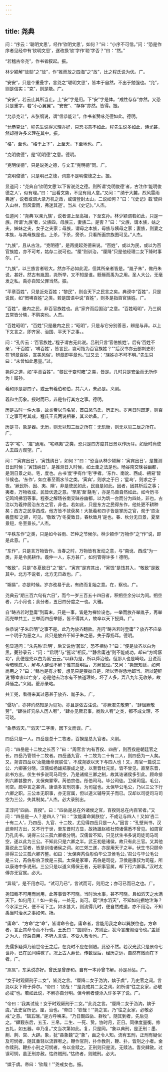 ```yaml
---
---
---
```

title: 尧典
---







问：“序云：‘聪明文思’，经作‘钦明文思’，如何？”曰：“小序不可信。”问：“恐是作序者见经中有‘钦明文思’，遂改换‘钦’字作‘聪’字否？”曰：“然。”

“若稽古帝尧”，作书者叙起。振。

林少颖解“放勋”之“放”，作“推而放之四海”之“放”，比之程氏说为优。广。

“安安”，只是个重叠字，言尧之“聪明文思”，皆本于自然，不出于勉强也。“允”，则是信实；“克”，则是能。广。

“安安”，若云止其所当止。上“安”字是用。下“安”字是体。“成性存存”亦然。又恐只是重字，若“小心翼翼”。“安安”、“存存”亦然。皆得。振。

“允恭克让”，从张纲说，谓“信恭能让”。作书者赞咏尧德如此。德明。

“允恭克让”，程先生说得义理亦好，只恐书意不如此。程先生说多如此，诗尤甚，然却得许多义理在其中。振。

“格”，至也。“格于上下”，上至天，下至地也。广。

“克明俊德”，是“明明德”之意。德明。

“克明俊德”，只是说尧之德，与文王“克明德”同。广。

“克明俊德”，只是明己之德，词意不是明俊德之士。振。

显道问：“尧典自‘钦明文思’以下皆说尧之德。则所谓‘克明俊德’者，古注作‘能明俊德之人’，似有理。”曰：“且看文势，不见有用人意。”又问：“‘纳于大麓，烈风雷雨弗迷’，说者或谓大录万机之政，或谓登封太山，二说如何？”曰：“《史记》载‘使舜入山林，烈风雷雨，弗迷其道’。当从《史记》。”人杰。

任道问：“尧典‘以亲九族’，说者谓上至高祖，下至玄孙。林少颖谓若如此，只是一族。所谓‘九族’者，父族四，母族三，妻族二。是否？”曰：“父族，谓本族，姑之夫，姊妹之夫，女子之夫家；母族，谓母之本族，母族与姨母之家；妻族，则妻之本族，与其母族是也。上杀，下杀，旁杀，只看所画宗族图可见。”人杰。

“九族”，且从古注。“克明德”，是再提起尧德来说。“百姓”，或以为民，或以为百官族姓，亦不可考，姑存二说可也。“厘”则训治，“厘降”只是他经理二女下降时事尔。广。

“九族”，以三族言者较大。然亦不必如此泥，但其所亲者皆是。“胤子朱”，做丹朱说，甚好。然古有胤国，尧所举，又不知是谁。鲧殛而禹为之用。圣人大公，无毫发之私。禹亦自知父罪当然。振。

“平章百姓”，只是近处百姓；“黎民”，则合天下之民言之矣。典谟中“百姓”，只是说民，如“罔咈百姓”之类。若是国语中说“百姓”，则多是指百官族姓。广。

“百姓”，畿内之民，非百官族姓也。此“家齐而后国治”之意。“百姓昭明”，乃三纲五常皆分晓，不鹘突也。人杰。

“百姓昭明”，“百姓”只是畿内之民；“昭明”，只是与它分别善恶，辨是与非。以上下文言之，即齐家、治国、平天下之事。。

问：“孔传云：‘百官族姓。’程子谓古无此说。吕刑只言‘官伯族姓’。后有‘百姓不亲’，‘干百姓’，‘咈百姓’，皆言民，岂可指为百官族姓？”“后汉书亦云部刺史职在‘辨章百姓，宣美风俗’。辨章即平章也。”过又云：“族姓亦不可不明。”先生只曰：“未曾如此思量。”过。

尧舜之道，如“平章百姓”，“黎民于变时雍”之类，皆是。几时只是安坐而无所作为！履孙。

羲和即是那四子。或云有羲伯和伯，共六人，未必是。义刚。

羲和主历象。授时而已，非是各行其方之事。德明。

历是古时一件大事，故炎帝以鸟名官，首曰凤鸟氏，历正也。岁月日时既定，则百工之事可考其成。程氏王氏两说相兼，其义始备。广。

历是书，象是器。无历，则无以知三辰之所在：无玑衡，则无以见三辰之所在。广。

古字“宅”、“度”通用。“宅嵎夷”之类，恐只是四方度其日景以作历耳。如唐时尚使人去四方观望。广。

问：“‘寅宾出日’，‘寅饯纳日’，如何？”曰：“恐当从林少颖解：‘寅宾出日’，是推测日出时候；‘寅饯纳日’，是推测日入时候，如土圭之法是也。旸谷南交昧谷幽都，是测日景之处。宅，度也。古书‘度’字有作‘宅’字者。‘东作、南讹、西成、朔易’皆节候也。‘东作’，如立春至雨水节之类。‘寅宾’，则求之于日；‘星鸟’，则求之于夜。‘厥民析、因、夷、隩’，非是使民如此，民自是如此。因者，因其析后之事；夷者，万物收成，民皆优逸之意。‘孳尾’至‘氄毛’，亦是鸟兽自然如此，如今历书记鸣鸠拂羽等事。程泰之解旸谷南交昧谷幽都，以为筑一台而分为四处，非也。古注以为羲仲居治东方之官，非也。若如此，只是东方之民得东作，他处更不耕种矣；西方之民享西成，他方皆不敛获矣！大抵羲和四子皆是掌历之官，观于‘咨汝羲暨和’之辞，可见。‘敬致’乃‘冬夏致日，春秋致月’是也。春、秋分无日景，夏至景短，冬至景长。”人杰。

“平秩东作”之类，只是如今谷雨、芒种之节候尔。林少颖作“万物作”之“作”说，即是此意。广。

“东作”，只是言万物皆作。当春之时，万物皆有发动之意，与“南讹、西成”为一类，非是令民耕作。羲仲一人，东方甚广，如何管得许多！德明。

“敬致”，只是“冬夏致日”之“致”。“寅宾”是宾其出，“寅饯”是饯其入，“敬致”是致其中。北方不说者，北方无日故也。广。

“朔易”，亦是时候。岁亦改易于此，有终而复始之意。在，察也。广。

尧典云“期三百六旬有六日”，而今一岁三百五十四日者，积朔空余分以为闰。朔空者，六小月也；余分者，五日四分度之一也。大雅。

自“畴咨若时登庸”到篇末，只是一事，皆是为禅位设也。一举而放齐举胤子，再举而兜举共工，三举而四岳举鲧，皆不得其人，故卒以天下授舜。广。

伯恭说“子朱启明”之事不是。此乃为放齐翻款。尧问“畴咨若时登庸”？放齐不应举一个明于为恶之人。此只是放齐不知子朱之恶，失于荐扬耳。德明。

包显道问：“朱先称‘启明’，后又说他‘嚚讼’，恐不相协？”曰：“便是放齐以白为黑，夔孙录云：“问：‘“启明”与“嚚讼”相反。’‘“静言庸违”则不能成功，却曰“方鸠僝功”，此便是兜以白为黑’云云。”以非为是，所以舜治他。但那人也是崎峣。且说而今暗昧底人，解与人健讼不解？惟其启明后，方解嚚讼。”又问：“尧既知鲧，如何尚用之？”曰：“鲧也是有才智，想见只是狠拗自是，所以弄得恁地郎当。所以楚辞说‘鲧幸直以亡身’，必是他去治水有不依道理处，坏了人多，弄八九年无收杀，故舜殛之。”义刚。夔孙录略。

共工兜，看得来其过恶甚于放齐、胤子朱。广。

“僝功”，亦非灼然知是为见功，亦且是依古注说。“亦厥君先敬劳”，“肆徂厥敬劳”，“肆往奸宄杀人历人宥”，“肆亦见厥君事，戕败人宥”之类，都不成文理，不可晓。

“象恭滔天。”“滔天”二字羡，因下文而误。广。

四岳只是一人。四岳是总十二牧者，百揆是总九官者。义刚。

问：“四岳是十二牧之长否？”曰：“周官言‘内有百揆、四岳’，则百揆是朝廷官之长，四岳乃管领十二牧者。四岳通九官、十二牧为二十有二人，则四岳为一人矣。又，尧咨四岳以‘汝能庸命巽朕位’，不成尧欲以天下与四人也！又，周官一篇说三公、六卿甚分晓。汉儒如扬雄郑康成之徒，以至晋杜元凯，皆不曾见。直至东晋，此书方出。伏生书多说司马司空，乃是诸候三卿之制，故其诰诸侯多引此。顾命排列六卿甚整齐，太保奭冢宰。芮伯宗伯。彤伯司马。毕公司徒。卫侯司寇。毛公，司空。疏中言之甚详。康诰多言刑罚事，为司寇也。太保毕公毛公，乃以三公下行六卿之职。三公本无职事，亦无官属，但以道义辅导天子而已。汉却以司徒司马司空为三公，失其制矣。”人杰。必大录别出。

正淳问“四岳、百揆”。曰：“四岳是总在外诸侯之官，百揆则总在内百官者。”又问：“四岳是一人？是四人？”曰：“‘汝能庸命巽朕位’，不成让与四人！又如‘咨二十有二人’，乃四岳、九官、十二牧，尤见得四岳只是一人。”因言：“孔壁尚书，汉武帝时方出，又不行于世，至东晋时方显，故扬雄赵岐杜预诸儒悉不曾见。如周官乃孔氏书，说得三公三孤六卿极分明。汉儒皆不知，只见伏生书多说司徒司马司空，遂以此为三公。不知此只是六卿之半。武王初是诸侯，故只有此三官。又其他篇说此三官者，皆是训诰诸侯之词。如三郊三遂，亦是用天子之半。伏生书只顾命排得三公三孤六卿齐整。如曰：‘太保奭芮伯彤伯毕公卫侯毛公。’召公与毕公毛公是三公，芮伯彤伯卫侯是三孤。太保是冢宰，芮伯是司徒，卫侯是康叔为司寇，所以康诰中多说刑。三公只是以道义傅保王者，无职事官属，却下行六卿事。”汉时太傅亦无官属。必大。

“异哉”，是不用亦可。“试可乃已”，言试而可，则用之；亦可已而已之也。广。

尧知鲧不可用而尚用，此等事皆不可晓。当时治水事，甚不可晓。且如滔天之水满天下，如何用工！如一处有，一处无，尚可。既“洪水滔天”，不知如何掘地注海？今水深三尺，便不可下工。如水甚大，则流得几时，便自然成道，亦不用治。不知禹当时治水之事如何。扬。

“庸命”、“方命”之“命”，皆谓命令也。庸命者，言能用我之命以巽朕位也。方命者，言止其命令而不行也。王氏曰：“圆则行，方则止，犹今言废阁诏令也。”盖鲧之为人，悻戾自用，不听人言语，不受人教令也。广。

先儒多疑舜乃前世帝王之后，在尧时不应在侧陋。此恐不然。若汉光武只是景帝七世孙，已在民间耕稼了。况上古人寿长，传数世后，经历之远，自然有微而在下者。广。

“烝烝”，东莱说亦好。曾氏是曾彦和。自有一本孙曾书解。孙是孙惩。广。

“女于时观厥刑于二女”，皆尧之言。“厘降二女于沩汭，嫔于虞”，乃史官之词。言尧以女下降于舜尔。“帝曰：‘钦哉！’”是尧戒其二女之词，如所谓“往之女家，必敬必戒”也。若如此说，不解亦自分明。但今解者便添入许多字了说。广。

“帝曰：‘我其试哉！女于时观厥刑于二女。’”此尧之言。“厘降二女于沩汭，嫔于虞。”此史官所记。厘，治也。“帝曰：‘钦哉！’”尧之言。乃“往之女家，必敬必戒”之意。“辑五瑞。”是方呼唤来。“乃日觐四岳、群牧”。随其到者，先后见之。“肆觐东后，五玉、三帛，二生、一死、贽。协时月，正日。同律度量衡。修五礼，如五器。卒乃复。”文当次第如此。复，只是同。“象以典刑，是正刑：墨、劓、剕、宫、大辟。象，犹“县象魏”之“象”，画之令人知。流宥五刑，正刑有疑似及可悯者，随其重轻以流罪宥之。鞭作官刑，扑作教刑，鞭、扑，皆刑之小者。金作赎刑。鞭扑小刑之可悯者，令以金赎之。正刑则只是流，无赎法。眚灾肆赦。过误可悯，虽正刑亦赦。怙终贼刑。”怙终者，则贼刑。必大。

“嫔于虞。帝曰：‘钦哉！’”尧戒女也。振。